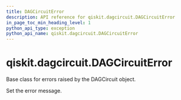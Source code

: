 ```yaml
---
title: DAGCircuitError
description: API reference for qiskit.dagcircuit.DAGCircuitError
in_page_toc_min_heading_level: 1
python_api_type: exception
python_api_name: qiskit.dagcircuit.DAGCircuitError
---
```


# qiskit.dagcircuit.DAGCircuitError

<Class id="qiskit.dagcircuit.DAGCircuitError" github="https://github.com/qiskit/qiskit/tree/stable/0.20/qiskit/dagcircuit/exceptions.py" signature="DAGCircuitError(*msg)">
  Base class for errors raised by the DAGCircuit object.

  Set the error message.
</Class>

